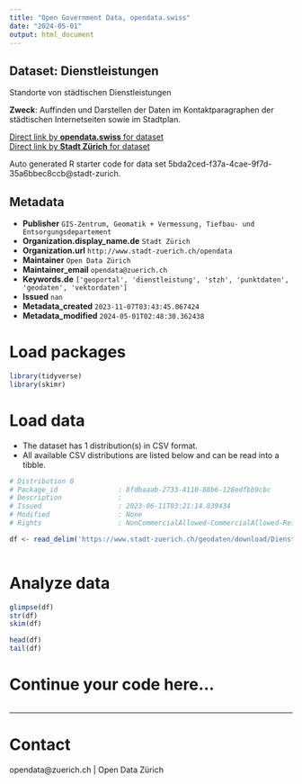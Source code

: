 ```yaml
---
title: "Open Government Data, opendata.swiss"
date: "2024-05-01"
output: html_document
---
```


## Dataset: Dienstleistungen

Standorte von städtischen Dienstleistungen

**Zweck**: Auffinden und Darstellen der Daten im Kontaktparagraphen der städtischen Internetseiten sowie im Stadtplan.

[Direct link by **opendata.swiss** for dataset](https://opendata.swiss/de/dataset/dienstleistungen)<br>
[Direct link by **Stadt Zürich** for dataset](https://data.stadt-zuerich.ch/dataset/geo_dienstleistungen)

Auto generated R starter code for data set 5bda2ced-f37a-4cae-9f7d-35a6bbec8ccb@stadt-zurich.

## Metadata

- **Publisher** `GIS-Zentrum, Geomatik + Vermessung, Tiefbau- und Entsorgungsdepartement`
- **Organization.display_name.de** `Stadt Zürich`
- **Organization.url** `http://www.stadt-zuerich.ch/opendata`
- **Maintainer** `Open Data Zürich`
- **Maintainer_email** `opendata@zuerich.ch`
- **Keywords.de** `['geoportal', 'dienstleistung', 'stzh', 'punktdaten', 'geodaten', 'vektordaten']`
- **Issued** `nan`
- **Metadata_created** `2023-11-07T03:43:45.067424`
- **Metadata_modified** `2024-05-01T02:48:30.362438`


# Load packages

```r

library(tidyverse)
library(skimr)

```

# Load data

-   The dataset has 1 distribution(s) in CSV format.
-   All available CSV distributions are listed below and can be read into a tibble.

```r

# Distribution 0
# Package_id               : 8fdbaaab-2733-4110-88b6-128edfbb9cbc
# Description              : 
# Issued                   : 2023-06-11T03:21:14.839434
# Modified                 : None
# Rights                   : NonCommercialAllowed-CommercialAllowed-ReferenceNotRequired

df <- read_delim('https://www.stadt-zuerich.ch/geodaten/download/Dienstleistungen?format=10008')



```

# Analyze data

```r

glimpse(df)
str(df)
skim(df)

head(df)
tail(df)

```

# Continue your code here...

```r

```

------------------------------------------------------------------------

# Contact

opendata@zuerich.ch | Open Data Zürich
